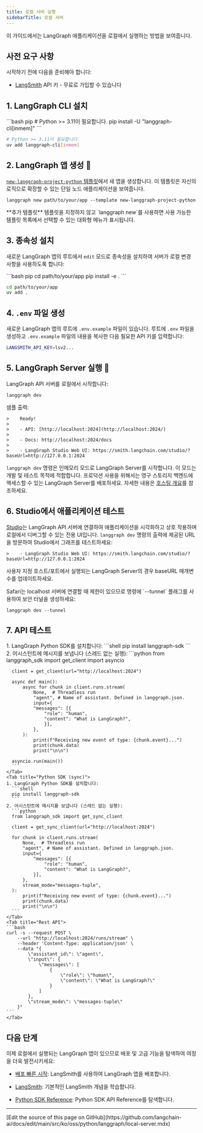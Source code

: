 ```yaml
---
title: 로컬 서버 실행
sidebarTitle: 로컬 서버
---
```



<AlphaCallout />

이 가이드에서는 LangGraph 애플리케이션을 로컬에서 실행하는 방법을 보여줍니다.

## 사전 요구 사항

시작하기 전에 다음을 준비해야 합니다:

* [LangSmith](https://smith.langchain.com/settings) API 키 - 무료로 가입할 수 있습니다

## 1. LangGraph CLI 설치

<CodeGroup>
```bash pip
# Python >= 3.11이 필요합니다.
pip install -U "langgraph-cli[inmem]"
```

```bash uv
# Python >= 3.11이 필요합니다.
uv add langgraph-cli[inmem]
```
</CodeGroup>




## 2. LangGraph 앱 생성 🌱

[`new-langgraph-project-python` 템플릿](https://github.com/langchain-ai/new-langgraph-project)에서 새 앱을 생성합니다. 이 템플릿은 자신의 로직으로 확장할 수 있는 단일 노드 애플리케이션을 보여줍니다.

```shell
langgraph new path/to/your/app --template new-langgraph-project-python
```

<Tip>
**추가 템플릿**
템플릿을 지정하지 않고 `langgraph new`를 사용하면 사용 가능한 템플릿 목록에서 선택할 수 있는 대화형 메뉴가 표시됩니다.
</Tip>




## 3. 종속성 설치

새로운 LangGraph 앱의 루트에서 `edit` 모드로 종속성을 설치하여 서버가 로컬 변경 사항을 사용하도록 합니다:

<CodeGroup>
```bash pip
cd path/to/your/app
pip install -e .
```

```bash uv
cd path/to/your/app
uv add .
```
</CodeGroup>




## 4. `.env` 파일 생성

새로운 LangGraph 앱의 루트에 `.env.example` 파일이 있습니다. 루트에 `.env` 파일을 생성하고 `.env.example` 파일의 내용을 복사한 다음 필요한 API 키를 입력합니다:

```bash
LANGSMITH_API_KEY=lsv2...
```

## 5. LangGraph Server 실행 🚀

LangGraph API 서버를 로컬에서 시작합니다:

```shell
langgraph dev
```




샘플 출력:

```
>    Ready!
>
>    - API: [http://localhost:2024](http://localhost:2024/)
>
>    - Docs: http://localhost:2024/docs
>
>    - LangGraph Studio Web UI: https://smith.langchain.com/studio/?baseUrl=http://127.0.0.1:2024
```

`langgraph dev` 명령은 인메모리 모드로 LangGraph Server를 시작합니다. 이 모드는 개발 및 테스트 목적에 적합합니다. 프로덕션 사용을 위해서는 영구 스토리지 백엔드에 액세스할 수 있는 LangGraph Server를 배포하세요. 자세한 내용은 [호스팅 개요](/langsmith/hosting)를 참조하세요.

## 6. Studio에서 애플리케이션 테스트

[Studio](/langsmith/studio)는 LangGraph API 서버에 연결하여 애플리케이션을 시각화하고 상호 작용하며 로컬에서 디버그할 수 있는 전용 UI입니다. `langgraph dev` 명령의 출력에 제공된 URL을 방문하여 Studio에서 그래프를 테스트하세요:

```
>    - LangGraph Studio Web UI: https://smith.langchain.com/studio/?baseUrl=http://127.0.0.1:2024
```

사용자 지정 호스트/포트에서 실행되는 LangGraph Server의 경우 baseURL 매개변수를 업데이트하세요.

<Accordion title="Safari 호환성">
  Safari는 localhost 서버에 연결할 때 제한이 있으므로 명령에 `--tunnel` 플래그를 사용하여 보안 터널을 생성하세요:

  ```shell
  langgraph dev --tunnel
  ```
</Accordion>

## 7. API 테스트

<Tabs>
    <Tab title="Python SDK (async)">
    1. LangGraph Python SDK를 설치합니다:
      ```shell
      pip install langgraph-sdk
      ```
    2. 어시스턴트에 메시지를 보냅니다 (스레드 없는 실행):
      ```python
      from langgraph_sdk import get_client
      import asyncio

      client = get_client(url="http://localhost:2024")

      async def main():
          async for chunk in client.runs.stream(
              None,  # Threadless run
              "agent", # Name of assistant. Defined in langgraph.json.
              input={
              "messages": [{
                  "role": "human",
                  "content": "What is LangGraph?",
                  }],
              },
          ):
              print(f"Receiving new event of type: {chunk.event}...")
              print(chunk.data)
              print("\n\n")

      asyncio.run(main())
      ```
    </Tab>
    <Tab title="Python SDK (sync)">
    1. LangGraph Python SDK를 설치합니다:
      ```shell
      pip install langgraph-sdk
      ```
    2. 어시스턴트에 메시지를 보냅니다 (스레드 없는 실행):
      ```python
      from langgraph_sdk import get_sync_client

      client = get_sync_client(url="http://localhost:2024")

      for chunk in client.runs.stream(
          None,  # Threadless run
          "agent", # Name of assistant. Defined in langgraph.json.
          input={
              "messages": [{
                  "role": "human",
                  "content": "What is LangGraph?",
              }],
          },
          stream_mode="messages-tuple",
      ):
          print(f"Receiving new event of type: {chunk.event}...")
          print(chunk.data)
          print("\n\n")
      ```
    </Tab>
    <Tab title="Rest API">
    ```bash
    curl -s --request POST \
        --url "http://localhost:2024/runs/stream" \
        --header 'Content-Type: application/json' \
        --data "{
            \"assistant_id\": \"agent\",
            \"input\": {
                \"messages\": [
                    {
                        \"role\": \"human\",
                        \"content\": \"What is LangGraph?\"
                    }
                ]
            },
            \"stream_mode\": \"messages-tuple\"
        }"
    ```
    </Tab>
</Tabs>




## 다음 단계

이제 로컬에서 실행되는 LangGraph 앱이 있으므로 배포 및 고급 기능을 탐색하여 여정을 더욱 발전시키세요:

* [배포 빠른 시작](/langsmith/deployment-quickstart): LangSmith를 사용하여 LangGraph 앱을 배포합니다.
* [LangSmith](/langsmith/home): 기본적인 LangSmith 개념을 학습합니다.

* [Python SDK Reference](https://langchain-ai.github.io/langgraph/cloud/reference/sdk/python_sdk_ref/): Python SDK API Reference를 탐색합니다.

---

<Callout icon="pen-to-square" iconType="regular">
  [Edit the source of this page on GitHub](https://github.com/langchain-ai/docs/edit/main/src/ko/oss/python/langgraph/local-server.mdx)
</Callout>
